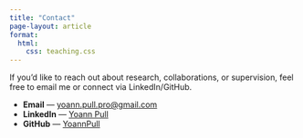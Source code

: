 ```yaml
---
title: "Contact"
page-layout: article
format:
  html:
    css: teaching.css
---
```


If you’d like to reach out about research, collaborations, or supervision, feel free to email me or connect via LinkedIn/GitHub.

- **Email** — [yoann.pull.pro@gmail.com](mailto:yoann.pull.pro@gmail.com)
- **LinkedIn** — [Yoann Pull](https://www.linkedin.com/in/yoann-pull/){target="_blank" rel="noopener"}
- **GitHub** — [YoannPull](https://github.com/YoannPull){target="_blank" rel="noopener"}
